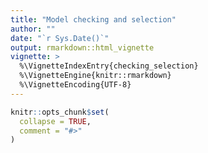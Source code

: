 ```yaml
---
title: "Model checking and selection"
author: ""
date: "`r Sys.Date()`"
output: rmarkdown::html_vignette
vignette: >
  %\VignetteIndexEntry{checking_selection}
  %\VignetteEngine{knitr::rmarkdown}
  %\VignetteEncoding{UTF-8}
---
```


```r
knitr::opts_chunk$set(
  collapse = TRUE,
  comment = "#>"
)
```